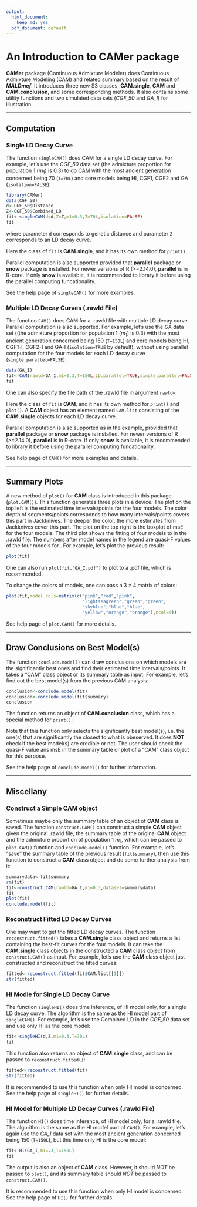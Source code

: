 ```yaml
---
output:
  html_document:
    keep_md: yes
  pdf_document: default
---
```


An Introduction to **CAMer** package
===============

**CAMer** package (Continuous Admixture Modeler) does Continuous Admixture Modeling (CAM) and related summary based on the result of ***MALDmef***. It introduces three new S3 classes, **CAM.single**, **CAM** and **CAM.conclusion**, and some corresponding methods. It also contains some utility functions and two simulated data sets (*CGF_50* and *GA_I*) for illustration.

-----------

## Computation

### Single LD Decay Curve

The function `singleCAM()` does CAM for a single LD decay curve. For example, let's use the *CGF_50* data set (the admixture proportion for population 1 ($m_1$) is 0.3) to do CAM with the most ancient generation concerned being 70 (`T=70L`) and core models being HI, CGF1, CGF2 and GA (`isolation=FALSE`):

```r
library(CAMer)
data(CGF_50)
d<-CGF_50$Distance
Z<-CGF_50$Combined_LD
fit<-singleCAM(d=d,Z=Z,m1=0.3,T=70L,isolation=FALSE)
fit
```

where parameter `d` corresponds to genetic distance and parameter `Z` corresponds to an LD decay curve.

Here the class of `fit` is **CAM.single**, and it has its own method for `print()`.

Parallel computation is also supported provided that **parallel** package or **snow** package is installed. For newer versions of R (>=2.14.0), **parallel** is in R-core. If only **snow** is available, it is recommended to library it before using the parallel computing funcationality.

See the help page of `singleCAM()` for more examples.

### Multiple LD Decay Curves (.rawld File)

The function `CAM()` does CAM for a .rawld file with multiple LD decay curve. Parallel computation is also supported. For example, let's use the *GA* data set ((the admixture proportion for population 1 ($m_1$) is 0.3) with the most ancient generation concerned being 150 (`T=150L`) and core models being HI, CGF1-I, CGF2-I and GA-I (`isolation=TRUE` by default), without using parallel computation for the four models for each LD decay curve (`single.parallel=FALSE`):

```r
data(GA_I)
fit<-CAM(rawld=GA_I,m1=0.3,T=150L,LD.parallel=TRUE,single.parallel=FALSE)
fit
```

One can also specify the file path of the .rawld file in argument `rawld=`.

Here the class of `fit` is **CAM**, and it has its own method for `print()` and `plot()`. A **CAM** object has an element named `CAM.list` consisting of the **CAM.single** objects for each LD decay curve.

Parallel computation is also supported as in the example, provided that **parallel** package or **snow** package is installed. For newer versions of R (>=2.14.0), **parallel** is in R-core. If only **snow** is available, it is recommended to library it before using the parallel computing funcationality.

See help page of `CAM()` for more examples and details.

------------------------

## Summary Plots

A new method of `plot()` for **CAM** class is introduced in this package (`plot.CAM()`). This function generates three plots in a device. The plot on the top left is the estimated time intervals/points for the four models. The color depth of segments/points corresponds to how many intervals/points covers this part in Jackknives. The deeper the color, the more estimates from Jackknives cover this part. The plot on the top right is the boxplot of msE for the four models. The third plot shows the fitting of four models to \code{Combined_LD} in the .rawld file. The numbers after model names in the legend are quasi-F values of the four models for \code{Combined_LD}. For example, let's plot the previous result:

```r
plot(fit)
```

One can also run `plot(fit,"GA_I.pdf")` to plot to a .pdf file, which is recommended.

To change the colors of models, one can pass a $3 \times 4$ matrix of colors:

```r
plot(fit,model.cols=matrix(c("pink","red","pink",
                             "lightseagreen","green","green",
                             "skyblue","blue","blue",
                             "yellow","orange","orange"),ncol=4))
```

See help page of `plot.CAM()` for more details.

----------------------

## Draw Conclusions on Best Model(s)

The function `conclude.model()` can draw conclusions on which models are the significantly best ones and find their estimated time intervals/points. It takes a "CAM" class object or its summary table as input. For example, let's find out the best model(s) from the previous CAM analysis:

```r
conclusion<-conclude.model(fit)
conclusion<-conclude.model(fit$summary)
conclusion
```

The function returns an object of **CAM.conclusion** class, which has a special method for `print()`.

Note that this function only selects the significantly best model(s), i.e. the one(s) that are significantly the closest to what is obeserved. It does **NOT** check if the best model(s) are credible or not. The user should check the quasi-F value ans msE in the summary table or plot of a "CAM" class object for this purpose.

See the help page of `conclude.model()` for further information.

-----------------

## Miscellany

### Construct a Simple **CAM** object

Sometimes maybe only the summary table of an object of **CAM** class is saved. The function `construct.CAM()` can construct a simple **CAM** object given the original .rawld file, the summary table of the original **CAM** object and the admixture proportion of population 1 $m_1$, which can be passed to `plot.CAM()` function and `conclude.model()` function. For example, let's "save" the summary table of the previous result (`fit$summary`), then use this function to construct a **CAM** class object and do some further analysis from it:

```r
summarydata<-fit$summary
rm(fit)
fit<-construct.CAM(rawld=GA_I,m1=0.3,dataset=summarydata)
fit
plot(fit)
conclude.model(fit)
```

### Reconstruct Fitted LD Decay Curves

One may want to get the fitted LD decay curves. The function `reconstruct.fitted()` takes a **CAM.single** class object and returns a list containing the best-fit curves for the four models. It can take the **CAM.single** class objects in the constructed a **CAM** class object from `construct.CAM()` as input. For example, let's use the **CAM** class object just constructed and reconstruct the fitted curves:

```r
fitted<-reconstruct.fitted(fit$CAM.list[[1]])
str(fitted)
```


### HI Modle for Single LD Decay Curve

The function `singleHI()` does time inference, of HI model only, for a single LD decay curve. The algorithm is the same as the HI model part of `singleCAM()`. For example, let's use the Combined LD in the *CGF_50* data set and use only HI as the core model:

```r
fit<-singleHI(d,Z,m1=0.3,T=70L)
fit
```

This function also returns an object of **CAM.single** class, and can be passed to `reconstruct.fitted()`:

```r
fitted<-reconstruct.fitted(fit)
str(fitted)
```

It is recommended to use this function when only HI model is concerned. See the help page of `singleHI()` for further details.

### HI Model for Multiple LD Decay Curves (.rawld File)

The function `HI()` does time inference, of HI model only, for a .rawld file. The algorithm is the same as the HI model part of `CAM()`. For example, let's again use the *GA_I* data set with the most ancient generation concerned being 150 (`T=150L`), but this time only HI is the core model:

```r
fit<-HI(GA_I,m1=.3,T=150L)
fit
```

The output is also an object of **CAM** class. However, it should *NOT* be passed to `plot()`, and its summary table should *NOT* be passed to `construct.CAM()`.

It is recommended to use this function when only HI model is concerned. See the help page of `HI()` for further details.
